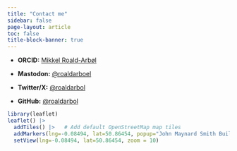 ```yaml
---
title: "Contact me"
sidebar: false
page-layout: article
toc: false
title-block-banner: true
---
```


- **ORCID:** [Mikkel Roald-Arbøl](https://orcid.org/0000-0002-9998-0058)

- **Mastodon:** [@roaldarboel](https://neuromatch.social/@roaldarboel)

- **Twitter/X:** [@roaldarbol](https://twitter.com/roaldarbol)

- **GitHub:** [@roaldarbol](https://github.com/roaldarbol)

```r
library(leaflet)
leaflet() |> 
  addTiles() |>   # Add default OpenStreetMap map tiles
  addMarkers(lng=-0.08494, lat=50.86454, popup="John Maynard Smith Building") |> 
  setView(lng=-0.08494, lat=50.86454, zoom = 10)
```


